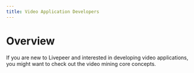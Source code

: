 ```yaml
---
title: Video Application Developers
---
```


# Overview

If you are new to Livepeer and interested in developing video applications, you
might want to check out the video mining core concepts.
